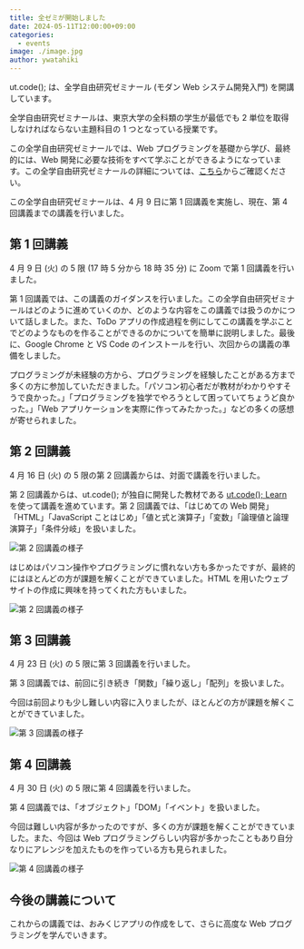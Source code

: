 ```yaml
---
title: 全ゼミが開始しました
date: 2024-05-11T12:00:00+09:00
categories:
  - events
image: ./image.jpg
author: ywatahiki
---
```


ut.code(); は、全学自由研究ゼミナール (モダン Web システム開発入門) を開講しています。

全学自由研究ゼミナールは、東京大学の全科類の学生が最低でも 2 単位を取得しなければならない主題科目の 1 つとなっている授業です。

この全学自由研究ゼミナールでは、Web プログラミングを基礎から学び、最終的には、Web 開発に必要な技術をすべて学ぶことができるようになっています。この全学自由研究ゼミナールの詳細については、[こちら](/articles/2024-s-specialized-seminar-announcement/)からご確認ください。

この全学自由研究ゼミナールは、4 月 9 日に第 1 回講義を実施し、現在、第 4 回講義までの講義を行いました。

## 第 1 回講義

4 月 9 日 (火) の 5 限 (17 時 5 分から 18 時 35 分) に Zoom で第 1 回講義を行いました。

第 1 回講義では、この講義のガイダンスを行いました。この全学自由研究ゼミナールはどのように進めていくのか、どのような内容をこの講義では扱うのかについて話しました。また、ToDo アプリの作成過程を例にしてこの講義を学ぶことでどのようなものを作ることができるのかについてを簡単に説明しました。最後に、Google Chrome と VS Code のインストールを行い、次回からの講義の準備をしました。

プログラミングが未経験の方から、プログラミングを経験したことがある方まで多くの方に参加していただきました。「パソコン初心者だが教材がわかりやすそうで良かった。」「プログラミングを独学でやろうとして困っていてちょうど良かった。」「Web アプリケーションを実際に作ってみたかった。」などの多くの感想が寄せられました。

## 第 2 回講義

4 月 16 日 (火) の 5 限の第 2 回講義からは、対面で講義を行いました。

第 2 回講義からは、ut.code(); が独自に開発した教材である [ut.code(); Learn](https://learn.utcode.net/) を使って講義を進めています。第 2 回講義では、「はじめての Web 開発」「HTML」「JavaScript ことはじめ」「値と式と演算子」「変数」「論理値と論理演算子」「条件分岐」を扱いました。

![第 2 回講義の様子](./lesson-2-1.jpg)

はじめはパソコン操作やプログラミングに慣れない方も多かったですが、最終的にはほとんどの方が課題を解くことができていました。HTML を用いたウェブサイトの作成に興味を持ってくれた方もいました。

![第 2 回講義の様子](./lesson-2-2.jpg)

## 第 3 回講義

4 月 23 日 (火) の 5 限に第 3 回講義を行いました。

第 3 回講義では、前回に引き続き「関数」「繰り返し」「配列」を扱いました。

今回は前回よりも少し難しい内容に入りましたが、ほとんどの方が課題を解くことができていました。

![第 3 回講義の様子](./lesson-3.jpg)

## 第 4 回講義

4 月 30 日 (火) の 5 限に第 4 回講義を行いました。

第 4 回講義では、「オブジェクト」「DOM」「イベント」を扱いました。

今回は難しい内容が多かったのですが、多くの方が課題を解くことができていました。また、今回は Web プログラミングらしい内容が多かったこともあり自分なりにアレンジを加えたものを作っている方も見られました。

![第 4 回講義の様子](./lesson-4.jpg)

## 今後の講義について

これからの講義では、おみくじアプリの作成をして、さらに高度な Web プログラミングを学んでいきます。
